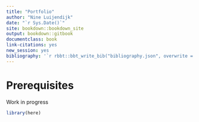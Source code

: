 ```yaml
--- 
title: "Portfolio"
author: "Nine Luijendijk"
date: "`r Sys.Date()`"
site: bookdown::bookdown_site
output: bookdown::gitbook
documentclass: book
link-citations: yes
new_session: yes
bibliography: '`r rbbt::bbt_write_bib("bibliography.json", overwrite = TRUE)`'
---
```


# Prerequisites

Work in progress

```r
library(here)
```
